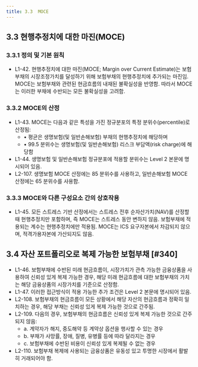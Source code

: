 ```yaml
---
title: 3.3	MOCE
---
```

## 3.3 현행추정치에 대한 마진(MOCE)

### 3.3.1 정의 및 기본 원칙
- L1-42. 현행추정치에 대한 마진(MOCE; Margin over Current Estimate)는 보험부채의 시장조정가치를 달성하기 위해 보험부채의 현행추정치에 추가되는 마진임. MOCE는 보험부채와 관련된 현금흐름의 내재된 불확실성을 반영함. 따라서 MOCE는 이러한 부채에 수반되는 모든 불확실성을 고려함.

### 3.3.2 MOCE의 산정
- L1-43. MOCE는 다음과 같은 특성을 가진 정규분포의 특정 분위수(percentile)로 산정됨:
    - • 평균은 생명보험(및 일반손해보험) 부채의 현행추정치에 해당하며
    - • 99.5 분위수는 생명보험(및 일반손해보험) 리스크 부담액(risk charge)에 해당함
- L1-44. 생명보험 및 일반손해보험 정규분포에 적용할 분위수는 Level 2 본문에 명시되어 있음.
- L2-107. 생명보험 MOCE 산정에는 85 분위수를 사용하고, 일반손해보험 MOCE 산정에는 65 분위수를 사용함.

### 3.3.3 MOCE와 다른 구성요소 간의 상호작용
- L1-45. 모든 스트레스 기반 산정에서는 스트레스 전후 순자산가치(NAV)를 산정할 때 현행추정치만 포함하며, 즉 MOCE는 스트레스 동안 변하지 않음. 보험부채에 적용되는 계수는 현행추정치에만 적용됨. MOCE는 ICS 요구자본에서 차감되지 않으며, 적격가용자본에 가산되지도 않음.

## 3.4 자산 포트폴리오로 복제 가능한 보험부채 [#340]

- L1-46. 보험부채에 수반된 미래 현금흐름이, 시장가치가 관측 가능한 금융상품을 사용하여 신뢰성 있게 복제 가능한 경우, 해당 미래 현금흐름에 대한 보험부채의 가치는 해당 금융상품의 시장가치를 기준으로 산정함.
- L1-47. 이러한 접근방식이 적용 가능한 추가 조건은 Level 2 본문에 명시되어 있음.
- L2-108. 보험부채의 현금흐름이 모든 상황에서 해당 자산의 현금흐름과 정확히 일치하는 경우, 해당 부채는 신뢰성 있게 복제 가능한 것으로 간주됨.
- L2-109. 다음의 경우, 보험부채의 현금흐름은 신뢰성 있게 복제 가능한 것으로 간주되지 않음:
    - a. 계약자가 해지, 중도해약 등 계약상 옵션을 행사할 수 있는 경우
    - b. 부채가 사망률, 장애, 질병, 유병률 등에 따라 달라지는 경우
    - c. 보험부채에 수반된 비용이 신뢰성 있게 복제될 수 없는 경우
- L2-110. 보험부채 복제에 사용되는 금융상품은 유동성 있고 투명한 시장에서 활발히 거래되어야 함.
